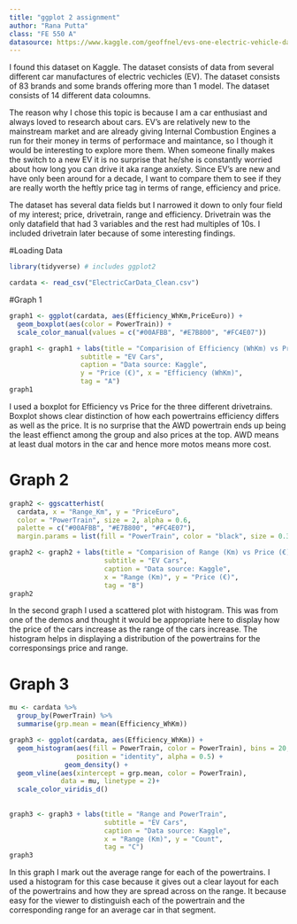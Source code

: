 ```yaml
---
title: "ggplot 2 assignment"
author: "Rana Putta"
class: "FE 550 A"
datasource: https://www.kaggle.com/geoffnel/evs-one-electric-vehicle-dataset?select=ElectricCarData_Clean.csv
---
```


I found this dataset on Kaggle. The dataset consists of data from several different car manufactures of electric vechicles (EV). The dataset consists of 83 brands and some brands offering more than 1 model. The dataset consists of 14 different data coloumns. 

The reason why I chose this topic is because I am a car enthusiast and always loved to research about cars. EV's are relatively new to the mainstream market and are already giving Internal Combustion Engines a run for their money in terms of performace and maintance, so I though it would be interesting to explore more them. When someone finally makes the switch to a new EV it is no surprise that he/she is constantly worried about how long you can drive it aka range anxiety. Since EV's are new and have only been around for a decade, I want to compare them to see if they are really worth the heftly price tag in terms of range, efficiency and price. 

The dataset has several data fields but I narrowed it down to only four field of my interest; price, drivetrain, range and efficiency. Drivetrain was the only datafield that had 3 variables and the rest had multiples of 10s. I included drivetrain later because of some interesting findings. 


#Loading Data
```r
library(tidyverse) # includes ggplot2

cardata <- read_csv("ElectricCarData_Clean.csv")
```



#Graph 1
```r
graph1 <- ggplot(cardata, aes(Efficiency_WhKm,PriceEuro)) + 
  geom_boxplot(aes(color = PowerTrain)) +
  scale_color_manual(values = c("#00AFBB", "#E7B800", "#FC4E07"))

graph1 <- graph1 + labs(title = "Comparision of Efficiency (WhKm) vs Price (€) ",
                  subtitle = "EV Cars",
                  caption = "Data source: Kaggle",
                  y = "Price (€)", x = "Efficiency (WhKm)",
                  tag = "A")
graph1
```
I used a boxplot for Efficiency vs Price for the three different drivetrains. Boxplot shows clear distinction of how each powertrains efficiency differs as well as the price. It is no surprise that the AWD powertrain ends up being the least effienct among the group and also prices at the top. AWD means at least dual motors in the car and hence more motos means more cost. 


# Graph 2
```r
graph2 <- ggscatterhist(
  cardata, x = "Range_Km", y = "PriceEuro",
  color = "PowerTrain", size = 2, alpha = 0.6,
  palette = c("#00AFBB", "#E7B800", "#FC4E07"),
  margin.params = list(fill = "PowerTrain", color = "black", size = 0.3))

graph2 <- graph2 + labs(title = "Comparision of Range (Km) vs Price (€)",
                        subtitle = "EV Cars",
                        caption = "Data source: Kaggle",
                        x = "Range (Km)", y = "Price (€)",
                        tag = "B")
graph2
```
In the second graph I used a scattered plot with histogram. This was from one of the demos and thought it would be appropriate here to display how the price of the cars increase as the range of the cars increase. The histogram helps in displaying a distribution of the powertrains for the corresponsings price and range.


# Graph 3
```r
mu <- cardata %>%
  group_by(PowerTrain) %>%
  summarise(grp.mean = mean(Efficiency_WhKm))

graph3 <- ggplot(cardata, aes(Efficiency_WhKm)) +
  geom_histogram(aes(fill = PowerTrain, color = PowerTrain), bins = 20, 
                 position = "identity", alpha = 0.5) +
              geom_density() +
  geom_vline(aes(xintercept = grp.mean, color = PowerTrain),
             data = mu, linetype = 2)+
  scale_color_viridis_d()
  
 
graph3 <- graph3 + labs(title = "Range and PowerTrain",
                        subtitle = "EV Cars",
                        caption = "Data source: Kaggle",
                        x = "Range (Km)", y = "Count",
                        tag = "C")
graph3

```
In this graph I mark out the average range for each of the powertrains. I used a histogram for this case because it gives out a clear layout for each of the powertrains and how they are spread across on the range. It because easy for the viewer to distinguish each of the powertrain and the corresponding range for an average car in that segment. 

